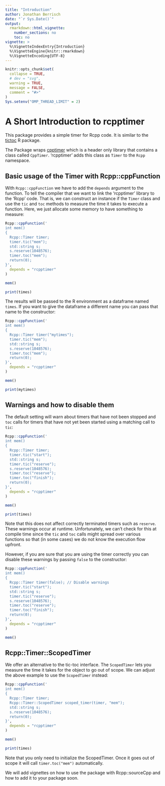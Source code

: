 ```yaml
---
title: "Introduction"
author: Jonathan Berrisch
date: "`r Sys.Date()`"
output:
  rmarkdown::html_vignette:
    number_sections: no
    toc: no
vignette: >
  %\VignetteIndexEntry{Introduction}
  %\VignetteEngine{knitr::rmarkdown}
  %\VignetteEncoding{UTF-8}
---
```


```r
knitr::opts_chunk$set(
  collapse = TRUE,
  # dev = "svg",
  warning = TRUE,
  message = FALSE,
  comment = "#>"
)
Sys.setenv("OMP_THREAD_LIMIT" = 2)
```

# A Short Introduction to rcpptimer

This package provides a simple timer for Rcpp code. It is similar to the [tictoc](https://cran.r-project.org/web/packages/tictoc/index.html) R package. 

The Package wraps [cpptimer](https://github.com/BerriJ/cpptimer) which is a header only library that contains a class called `CppTimer`. 'rcpptimer' adds this class as `Timer` to the `Rcpp` namespace. 

## Basic usage of the Timer with Rcpp::cppFunction

With `Rcpp::cppFunction` we have to add the `depends` argument to the function. To tell the compiler that we want to link the 'rcpptimer' library to the 'Rcpp' code. That is, we can construct an instance if the `Timer` class and use the `tic` and `toc` methods to measure the time it takes to execute a function. Here, we just allocate some memory to have something to measure:

```r
Rcpp::cppFunction('
int mem()
{
  Rcpp::Timer timer;
  timer.tic("mem");
  std::string s;
  s.reserve(1048576);
  timer.toc("mem");
  return(0);
}',
  depends = "rcpptimer"
)

mem()

print(times)
```

The results will be passed to the R environment as a dataframe named `times`. If you want to give the dataframe a different name you can pass that name to the constructor:

```r
Rcpp::cppFunction('
int mem()
{
  Rcpp::Timer timer("mytimes");
  timer.tic("mem");
  std::string s;
  s.reserve(1048576);
  timer.toc("mem");
  return(0);
}',
  depends = "rcpptimer"
)

mem()

print(mytimes)
```

## Warnings and how to disable them

The default setting will warn about timers that have not been stopped and `toc` calls for timers that have not yet been started using a matching call to `tic`:

```r
Rcpp::cppFunction('
int mem()
{
  Rcpp::Timer timer;
  timer.tic("start");
  std::string s;
  timer.tic("reserve");
  s.reserve(1048576);
  timer.toc("reserve");
  timer.toc("finish");
  return(0);
}',
  depends = "rcpptimer"
)

mem()

print(times)
```

Note that this does not affect correctly terminated timers such as `reserve`. These warnings occur at runtime. Unfortunately, we can't check for this at compile time since the `tic` and `toc` calls might spread over various functions so that (in some cases) we do not know the execution flow upfront.

However, if you are sure that you are using the timer correctly you can disable these warnings by passing `false` to the constructor:

```r
Rcpp::cppFunction('
int mem()
{
  Rcpp::Timer timer(false); // Disable warnings
  timer.tic("start");
  std::string s;
  timer.tic("reserve");
  s.reserve(1048576);
  timer.toc("reserve");
  timer.toc("finish");
  return(0);
}',
  depends = "rcpptimer"
)

mem()
```

## Rcpp::Timer::ScopedTimer

We offer an alternative to the tic-toc interface. The `ScopedTimer` lets you measure the time it takes for the object to go out of scope. We can adjust the above example to use the `ScopedTimer` instead:

```r
Rcpp::cppFunction('
int mem()
{
  Rcpp::Timer timer;
  Rcpp::Timer::ScopedTimer scoped_timer(timer, "mem");
  std::string s;
  s.reserve(1048576);
  return(0);
}',
  depends = "rcpptimer"
)

mem()

print(times)
```

Note that you only need to initialize the ScopedTimer. Once it goes out of scope it will call `timer.toc("mem")` automatically.

We will add vignettes on how to use the package with Rcpp::sourceCpp and how to add it to your package soon.